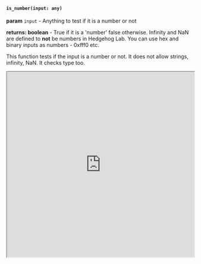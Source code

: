 


#### `is_number(input: any)`

**param** `input` - Anything to test if it is a number or not

**returns: boolean** - True if it is a 'number' false otherwise. Infinity and NaN are defined to **not** be numbers in Hedgehog Lab. You can use hex and binary inputs as numbers - 0xfff0 etc.

This function tests if the input is a number or not. It does not allow strings, infinity, NaN. It checks type too.


<iframe src="https://hlab.app/s/docs/isNumber_hbook"
    width="100%"
    height="500px">
  </iframe>
